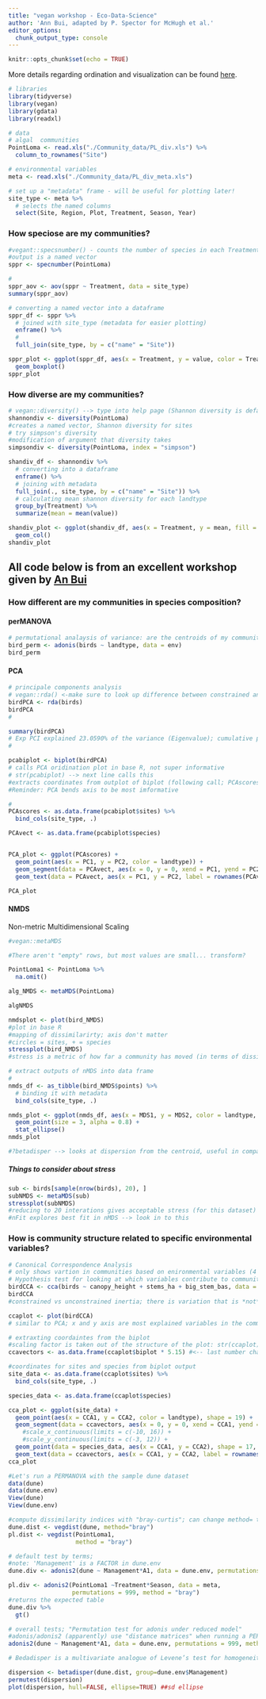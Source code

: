 ```yaml
---
title: "vegan workshop - Eco-Data-Science"
author: 'Ann Bui, adapted by P. Spector for McHugh et al.'
editor_options: 
  chunk_output_type: console
---
```


```r
knitr::opts_chunk$set(echo = TRUE)
```

More details regarding ordination and visualization can be found [here](http://rpubs.com/an-bui/553683).

```r
# libraries
library(tidyverse)
library(vegan)
library(gdata)
library(readxl)

# data
# algal  communities
PointLoma <- read.xls("./Community_data/PL_div.xls") %>% 
  column_to_rownames("Site")

# environmental variables
meta <- read.xls("./Community_data/PL_div_meta.xls")

# set up a "metadata" frame - will be useful for plotting later!
site_type <- meta %>% 
  # selects the named columns
  select(Site, Region, Plot, Treatment, Season, Year)
```

### How speciose are my communities?

```r
#vegant::specsnumber() - counts the number of species in each Treatment
#output is a named vector
sppr <- specnumber(PointLoma)

#
sppr_aov <- aov(sppr ~ Treatment, data = site_type)
summary(sppr_aov)
```

```r
# converting a named vector into a dataframe
sppr_df <- sppr %>% 
  # joined with site_type (metadata for easier plotting)
  enframe() %>% 
  # 
  full_join(site_type, by = c("name" = "Site"))

sppr_plot <- ggplot(sppr_df, aes(x = Treatment, y = value, color = Treatment)) +
  geom_boxplot()
sppr_plot
```

### How diverse are my communities?

```r
# vegan::diversity() --> type into help page (Shannon diversity is default, and most common)
shannondiv <- diversity(PointLoma)
#creates a named vector, Shannon diversity for sites 
# try simpson's diversity
#modification of argument that diversity takes
simpsondiv <- diversity(PointLoma, index = "simpson")
```

```r
shandiv_df <- shannondiv %>% 
  # converting into a dataframe
  enframe() %>% 
  # joining with metadata
  full_join(., site_type, by = c("name" = "Site")) %>% 
  # calculating mean shannon diversity for each landtype
  group_by(Treatment) %>% 
  summarize(mean = mean(value))

shandiv_plot <- ggplot(shandiv_df, aes(x = Treatment, y = mean, fill = Treatment)) +
  geom_col()
shandiv_plot
```

## All code below is from an excellent workshop given by [An Bui](http://rpubs.com/an-bui/553683)

### How different are my communities in species composition?

#### perMANOVA
```r
# permutational analaysis of variance: are the centroids of my communities different?
bird_perm <- adonis(birds ~ landtype, data = env)
bird_perm
```

#### PCA

```r
# principale components analysis
# vegan::rda() <-make sure to look up difference between constrained and unconstrained analysis
birdPCA <- rda(birds)
birdPCA
# 

summary(birdPCA)
# Exp PCI explained 23.0590% of the variance (Eigenvalue); cumulative proportion explained is additive (across rows from proportion explained; add Eigenvalues)
# 

pcabiplot <- biplot(birdPCA)
# calls PCA oridination plot in base R, not super informative
# str(pcabiplot) --> next line calls this
#extracts coordinates from outplot of biplot (following call; PCAscores)
#Reminder: PCA bends axis to be most imformative

# 
PCAscores <- as.data.frame(pcabiplot$sites) %>% 
  bind_cols(site_type, .)

PCAvect <- as.data.frame(pcabiplot$species)


PCA_plot <- ggplot(PCAscores) +
  geom_point(aes(x = PC1, y = PC2, color = landtype)) +
  geom_segment(data = PCAvect, aes(x = 0, y = 0, xend = PC1, yend = PC2), arrow = arrow(length = unit(0.2, "cm"))) +
  geom_text(data = PCAvect, aes(x = PC1, y = PC2, label = rownames(PCAvect)))

PCA_plot
```

#### NMDS

Non-metric Multidimensional Scaling

```r
#vegan::metaMDS

#There aren't "empty" rows, but most values are small... transform?

PointLoma1 <- PointLoma %>% 
  na.omit()

alg_NMDS <- metaMDS(PointLoma)

algNMDS

nmdsplot <- plot(bird_NMDS)
#plot in base R
#mapping of dissimilarirty; axis don't matter
#circles = sites, + = species
stressplot(bird_NMDS)
#stress is a metric of how far a community has moved (in terms of dissimilarity); spread of stress, each point is a community. 
```

```r
# extract outputs of nMDS into data frame
# 
nmds_df <- as_tibble(bird_NMDS$points) %>% 
  # binding it with metadata
  bind_cols(site_type, .)

nmds_plot <- ggplot(nmds_df, aes(x = MDS1, y = MDS2, color = landtype, shape = landtype)) +
  geom_point(size = 3, alpha = 0.8) +
  stat_ellipse()
nmds_plot

#?betadisper --> looks at dispersion from the centroid, useful in comparison to PERMANOVA 
```

##### Things to consider about stress

```r
sub <- birds[sample(nrow(birds), 20), ]
subNMDS <- metaMDS(sub)
stressplot(subNMDS)
#reducing to 20 interations gives acceptable stress (for this dataset)
#nFit explores best fit in nMDS --> look in to this
```

### How is community structure related to specific environmental variables?

```r
# Canonical Correspondence Analysis
# only shows vartion in communities based on enironmental variables (4 columns in env_var)
# Hypothesis test for looking at which variables contribute to community compostion; do *not* run all variables at once; different than exploring in nMDS
birdCCA <- cca(birds ~ canopy_height + stems_ha + big_stem_bas, data = env) #tests these three strucutural variables
birdCCA
#constrained vs unconstrained inertia; there is variation that is *not* explained by these three variables alone (canopy_height + stems_ha + big_stem_bas)

```

```r
ccaplot <- plot(birdCCA)
# similar to PCA; x and y axis are most explained variables in the community 

# extraxting coordaintes from the biplot
#scaling factor is taken out of the structure of the plot: str(ccaplot)
ccavectors <- as.data.frame(ccaplot$biplot * 5.15) #<-- last number changes based on what you see from str(ccaplot)

#coordinates for sites and species from biplot output
site_data <- as.data.frame(ccaplot$sites) %>% 
  bind_cols(site_type, .)

species_data <- as.data.frame(ccaplot$species)

cca_plot <- ggplot(site_data) +
  geom_point(aes(x = CCA1, y = CCA2, color = landtype), shape = 19) +
  geom_segment(data = ccavectors, aes(x = 0, y = 0, xend = CCA1, yend = CCA2), arrow = arrow(length = unit(0.2, "cm"))) +
    #scale_x_continuous(limits = c(-10, 16)) +
    #scale_y_continuous(limits = c(-3, 12)) +
  geom_point(data = species_data, aes(x = CCA1, y = CCA2), shape = 17, size = 2, color = "blue") +
  geom_text(data = ccavectors, aes(x = CCA1, y = CCA2, label = rownames(ccavectors)))
cca_plot
```

```r
#Let's run a PERMANOVA with the sample dune dataset
data(dune)
data(dune.env)
View(dune)
View(dune.env)

#compute dissimilarity indices with "bray-curtis"; can change method= to accommodate "manhattan", "euclidean" etc
dune.dist <- vegdist(dune, method="bray")
pl.dist <- vegdist(PointLoma1,
                   method = "bray")

# default test by terms;
#note: 'Management' is a FACTOR in dune.env
dune.div <- adonis2(dune ~ Management*A1, data = dune.env, permutations = 999, method="bray")

pl.div <- adonis2(PointLoma1 ~Treatment*Season, data = meta,
                  permutations = 999, method = "bray")
#returns the expected table
dune.div %>% 
  gt()

# overall tests; "Permutation test for adonis under reduced model"
#adonis/adonis2 (apparently) use "distance matrices" when running a PERMANOVA
adonis2(dune ~ Management*A1, data = dune.env, permutations = 999, method="bray", by = NULL)

# Bedadisper is a multivariate analogue of Levene’s test for homogeneity of variances. 

dispersion <- betadisper(dune.dist, group=dune.env$Management)
permutest(dispersion)
plot(dispersion, hull=FALSE, ellipse=TRUE) ##sd ellipse

```

